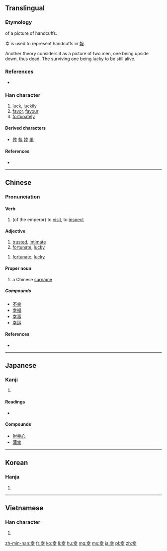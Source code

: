 {{also|倖|㚔|羍|辛}}
==Translingual==

===Etymology===
{{liushu|p}} of a picture of handcuffs.

幸 is used to represent handcuffs in [[報]].

Another theory considers it as a picture of two men, one being upside down, thus dead. The surviving one being lucky to be still alive.

===References===
* {{cite web
| url = http://internationalscientific.org/CharacterEtymology.aspx?submitButton1=Etymology&characterInput=%E5%B9%B8
| title = 幸 etymology
| work = Chinese Etymology
| author = Richard Sears 
| language = Mandarin/English
| accessdate = 2014-02-22}}

===Han character===
{{Han char|rn=51|rad=干|as=05|sn=8|four=4040<sub>1</sub>|canj=土廿十 (GTJ)|ids=⿱[[土]]⿱[[丷]][[干]]}}

# [[luck]], [[luckily]]
# [[favor]], [[favour]]
# [[fortunately]]

====Derived characters====
* [[倖]] [[執]] [[婞]] [[睪]]

====References====
* {{Han ref|kx=0341.010|dkj=09176|dj=0649.090|hdz=10434.080|uh=5E78|ud=24184|bh=A9AF|bd=43439}}

----

==Chinese==
{{zh-hanzi-box|幸|[[倖]]}}

===Pronunciation===
{{zh-pron
|m=xìng,niè
|c=hang6
|mc=y
|oc=y
|cat=n,adv,a,pn
}}

====Verb====
{{zh-verb|s}}

# (of the emperor) to [[visit]], to [[inspect]]
 
====Adjective====
{{zh-adj|s}}

# [[trusted]], [[intimate]]
# [[fortunate]], [[lucky]]

{{zh-adj|ts}}

# [[fortunate]], [[lucky]]

====Proper noun====
{{zh-adj|ts}}

# a Chinese [[surname]]

=====Compounds=====
* [[不幸]]
* [[幸福]]
* [[幸事]]
* [[幸运]]

====References====
* {{cite web
| url = http://www.mdbg.net/chindict/chindict.php?page=worddict&wdrst=0&wdqb=幸
| title = 幸
| work = MDBG English to Chinese dictionary ( Based on CC-CEDICT )
| language = Mandarin/English
| accessdate = 2014-02-18}}

----

==Japanese==

===Kanji===
{{ja-kanji|grade=3|rs=干05}}

# {{defn|lang=ja|sort=干05}}

====Readings====
* {{ja-readings|goon=[[ぎょう]] (gyō), from [[ぎゃう]]|kanon=[[こう]] (kō), from [[かう]]|kun=[[さいわい]] (saiwai), [[しあわせ]] (shiawase), [[さち]] (sachi)|nadzuke=[[ゆき]] (yuki), [[よし]] (yoshi)}}

====Compounds====
* [[射幸心]]
* [[薄幸]]

----

==Korean==

===Hanja===
{{ko-hanja|hangeul=행|rv=haeng|mr=haeng}}

# {{defn|lang=ko|sort=干05}}

----

==Vietnamese==

===Han character===
{{vi-hantu|[[hạnh]], [[may]]|rs=干05}}

# {{defn|lang=vi|sort=干05}}

[[zh-min-nan:幸]]
[[fr:幸]]
[[ko:幸]]
[[li:幸]]
[[hu:幸]]
[[mg:幸]]
[[ms:幸]]
[[ja:幸]]
[[pl:幸]]
[[zh:幸]]